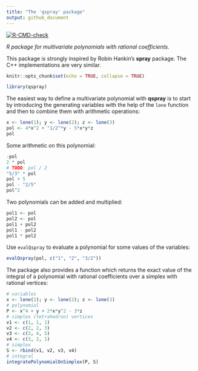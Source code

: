 ```yaml
---
title: "The 'qspray' package"
output: github_document
---
```


<!-- badges: start -->
[![R-CMD-check](https://github.com/stla/qspray/workflows/R-CMD-check/badge.svg)](https://github.com/stla/qspray/actions)
<!-- badges: end -->

*R package for multivariate polynomials with rational coefficients.*

This package is strongly inspired by Robin Hankin's **spray** package. 
The C++ implementations are very similar.

```r
knitr::opts_chunk$set(echo = TRUE, collapse = TRUE)
```

```r
library(qspray)
```

The easiest way to define a multivariate polynomial with **qspray** is to start 
by introducing the generating variables with the help of the `lone` function 
and then to combine them with arithmetic operations:

```r
x <- lone(1); y <- lone(2); z <- lone(3)
pol <- 4*x^2 + "1/2"*y - 5*x*y*z
pol
```

Some arithmetic on this polynomial:

```r
-pol
2 * pol
# TODO: pol / 2
"5/3" * pol
pol + 5
pol - "2/5"
pol^2
```

Two polynomials can be added and multiplied:

```r
pol1 <- pol
pol2 <- pol
pol1 + pol2
pol1 - pol2
pol1 * pol2
```

Use `evalQspray` to evaluate a polynomial for some values of the variables:

```r
evalQspray(pol, c("1", "2", "3/2"))
```

The package also provides a function which returns the exact value of the 
integral of a polynomial with rational coefficients over a simplex with 
rational vertices:

```r
# variables
x <- lone(1); y <- lone(2); z <- lone(3)
# polynomial
P <- x^4 + y + 2*x*y^2 - 3*z
# simplex (tetrahedron) vertices
v1 <- c(1, 1, 1)
v2 <- c(2, 2, 3)
v3 <- c(3, 4, 5)
v4 <- c(3, 2, 1)
# simplex
S <- rbind(v1, v2, v3, v4)
# integral
integratePolynomialOnSimplex(P, S)
```